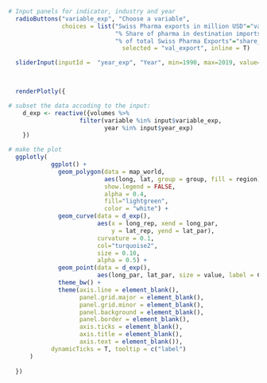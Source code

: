 ```r

# Input panels for indicator, industry and year 
  radioButtons("variable_exp", "Choose a variable",
               choices = list("Swiss Pharma exports in million USD"="val_export", 
                              "% Share of pharma in destination imports from Switzerland"="share_in_tot",
                              "% of total Swiss Pharma Exports"="share_in_tot2"),
                                selected = "val_export", inline = T)

  sliderInput(inputId =  "year_exp", "Year", min=1990, max=2019, value=2000, sep="")
  


  renderPlotly({

# subset the data accoding to the input:
    d_exp <- reactive({volumes %>%
                    filter(variable %in% input$variable_exp,
                           year %in% input$year_exp)
    }) 

# make the plot
  ggplotly(  
            ggplot() +
              geom_polygon(data = map_world,
                           aes(long, lat, group = group, fill = region), 
                           show.legend = FALSE,
                           alpha = 0.4,
                           fill="lightgreen",
                           color = "white") +
              geom_curve(data = d_exp(), 
                         aes(x = long_rep, xend = long_par,
                             y = lat_rep, yend = lat_par),
                         curvature = 0.1, 
                         col="turquoise2", 
                         size = 0.10,
                         alpha = 0.5) +
              geom_point(data = d_exp(),
                         aes(long_par, lat_par, size = value, label = Country), color = "chocolate1",alpha = 0.5) +
              theme_bw() +
              theme(axis.line = element_blank(),
                    panel.grid.major = element_blank(),
                    panel.grid.minor = element_blank(),
                    panel.background = element_blank(),
                    panel.border = element_blank(),
                    axis.ticks = element_blank(),
                    axis.title = element_blank(),
                    axis.text = element_blank()),
            dynamicTicks = T, tooltip = c("label")
      )
    
  })

```

